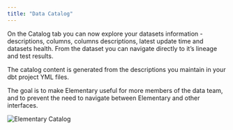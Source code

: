 ```yaml
---
title: "Data Catalog"
---
```


<Snippet file="cloud/cloud-feature-tag.mdx" />

On the Catalog tab you can now explore your datasets information - descriptions, columns, columns descriptions, latest update time and datasets health.
From the dataset you can navigate directly to it’s lineage and test results.

The catalog content is generated from the descriptions you maintain in your dbt project YML files.

The goal is to make Elementary useful for more members of the data team, and to prevent the need to navigate between Elementary and other interfaces.

<Frame>
  <img
    src="https://res.cloudinary.com/diuctyblm/image/upload/v1700485957/catalog-croped_r35636.gif"
    alt="Elementary Catalog"
  />
</Frame>
